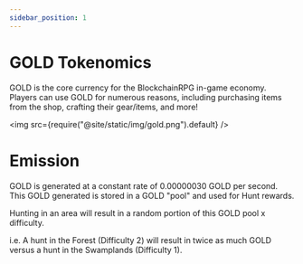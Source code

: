 ```yaml
---
sidebar_position: 1
---
```


# GOLD Tokenomics

GOLD is the core currency for the BlockchainRPG in-game economy. Players can use GOLD for numerous reasons, including purchasing items from the shop, crafting their gear/items, and more!

<img src={require("@site/static/img/gold.png").default} />

# Emission

GOLD is generated at a constant rate of 0.00000030 GOLD per second.
This GOLD generated is stored in a GOLD "pool" and used for Hunt rewards.

Hunting in an area will result in a random portion of this GOLD pool x difficulty.

i.e. A hunt in the Forest (Difficulty 2) will result in twice as much GOLD versus a hunt in the Swamplands (Difficulty 1).
